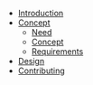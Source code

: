 - [Introduction](/)
- [Concept](/concept)
  - [Need](/concept#need)
  - [Concept](/concept#concept-1)
  - [Requirements](/concept#requirements)
- [Design](/design)
- [Contributing](/contributing)
